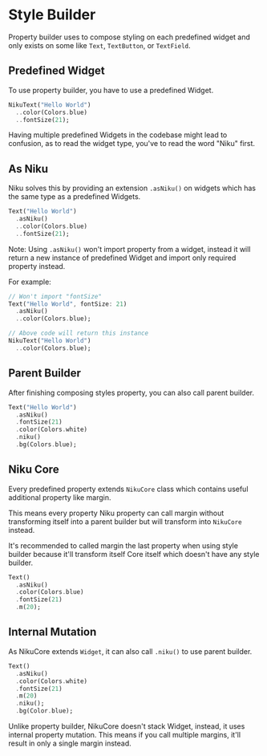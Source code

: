 
# Style Builder
Property builder uses to compose styling on each predefined widget and only exists on some like `Text`, `TextButton`, or `TextField`.

## Predefined Widget
To use property builder, you have to use a predefined Widget.
```dart
NikuText("Hello World")
  ..color(Colors.blue)
  ..fontSize(21);
```

Having multiple predefined Widgets in the codebase might lead to confusion, as to read the widget type, you've to read the word "Niku" first.

## As Niku
Niku solves this by providing an extension `.asNiku()` on widgets which has the same type as a predefined Widgets.
```dart
Text("Hello World")
  .asNiku()
  ..color(Colors.blue)
  ..fontSize(21);
```

Note: Using `.asNiku()` won't import property from a widget, instead it will return a new instance of predefined Widget and import only required property instead.

For example:
```dart
// Won't import "fontSize"
Text("Hello World", fontSize: 21)
  .asNiku()
  ..color(Colors.blue);

// Above code will return this instance
NikuText("Hello World")
  ..color(Colors.blue);
```


## Parent Builder
After finishing composing styles property, you can also call parent builder.
```dart
Text("Hello World")
  .asNiku()
  .fontSize(21)
  .color(Colors.white)
  .niku()
  .bg(Colors.blue);
```

## Niku Core
Every predefined property extends `NikuCore` class which contains useful additional property like margin.

This means every property Niku property can call margin without transforming itself into a parent builder but will transform into `NikuCore` instead.

It's recommended to called margin the last property when using style builder because it'll transform itself Core itself which doesn't have any style builder.
```dart
Text()
  .asNiku()
  .color(Colors.blue)
  .fontSize(21)
  .m(20);
```

## Internal Mutation
As NikuCore extends `Widget`, it can also call `.niku()` to use parent builder.
```dart
Text()
  .asNiku()
  .color(Colors.white)
  .fontSize(21)
  .m(20)
  .niku();
  .bg(Color.blue);
```

Unlike property builder, NikuCore doesn't stack Widget, instead, it uses internal property mutation.
This means if you call multiple margins, it'll result in only a single margin instead.